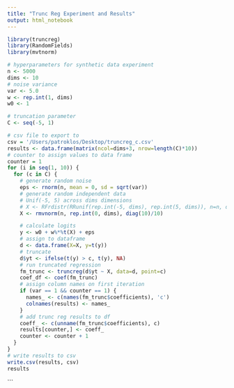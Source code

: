 ```yaml
---
title: "Trunc Reg Experiment and Results"
output: html_notebook
---
```

```r
library(truncreg)
library(RandomFields)
library(mvtnorm)
```


```r
# hyperparameters for synthetic data experiment
n <- 5000
dims <- 10
# noise variance
var <- 5.0
w <- rep.int(1, dims)
w0 <- 1

# truncation parameter 
C <- seq(-5, 1)

# csv file to export to
csv = '/Users/patroklos/Desktop/truncreg_c.csv'
results <- data.frame(matrix(ncol=dims+3, nrow=length(C)*10))
# counter to assign values to data frame
counter = 1
for (i in seq(1, 10)) { 
  for (c in C) { 
    # generate random noise
    eps <- rnorm(n, mean = 0, sd = sqrt(var))
    # generate random independent data
    # Unif(-5, 5) across dims dimensions
    # X <- RFrdistr(RRunif(rep.int(-5, dims), rep.int(5, dims)), n=n, dim=dims)
    X <- rmvnorm(n, rep.int(0, dims), diag(10)/10)

    # calculate logits 
    y <- w0 + w%*%t(X) + eps
    # assign to dataframe
    d <- data.frame(X=X, y=t(y))
    # truncate 
    d$yt <- ifelse(t(y) > c, t(y), NA)
    # run truncated regression 
    fm_trunc <- truncreg(d$yt ~ X, data=d, point=c)
    coef_df <- coef(fm_trunc)
    # assign column names on first iteration
    if (var == 1 && counter == 1) { 
      names_ <- c(names(fm_trunc$coefficients), 'c')
      colnames(results) <- names_
    }
    # add trunc reg results to df
    coeff_ <- c(unname(fm_trunc$coefficients), c)
    results[counter,] <- coeff_
    counter <- counter + 1
  }
}
# write results to csv
write.csv(results, csv)
results

```


```


